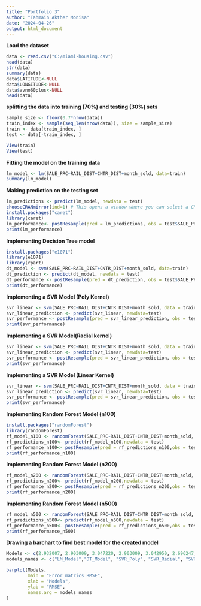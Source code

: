 ---
title: "Portfolio 3"
author: "Tahmain Akther Monisa"
date: "2024-04-26"
output: html_document
---

**Load the dataset**

```{r}
data <- read.csv("C:/miami-housing.csv")
head(data)
str(data)
summary(data)
data$LATITUDE<-NULL
data$LONGITUDE<-NULL
data$avno60plus<-NULL
head(data)
```
**splitting the data into training (70%) and testing (30%) sets**
```{r}
sample_size <- floor(0.7*nrow(data))
train_index <- sample(seq_len(nrow(data)), size = sample_size)
train <- data[train_index, ]
test <- data[-train_index, ]

View(train)
View(test)
```

**Fitting the model on the training data**

```{r}
lm_model <- lm(SALE_PRC~RAIL_DIST+CNTR_DIST+month_sold, data=train)
summary(lm_model)
```

**Making prediction on the testing set **

```{r}
lm_predictions <- predict(lm_model, newdata = test)
chooseCRANmirror(ind=1) # This opens a window where you can select a CRAN mirror
install.packages("caret")
library(caret)
lm_performance<- postResample(pred = lm_predictions, obs = test$SALE_PRC)
print(lm_performance)
```

**Implementing Decision Tree model **

```{r}
install.packages("e1071")
library(e1071)
library(rpart)
dt_model <- svm(SALE_PRC~RAIL_DIST+CNTR_DIST+month_sold, data=train)
dt_prediction <- predict(dt_model, newdata = test)
dt_performance <- postResample(pred = dt_prediction, obs = test$SALE_PRC)
print(dt_performance)

```

**Implementing a SVR Model (Poly Kernel) **
```{r}
svr_linear <- svm(SALE_PRC~RAIL_DIST+CNTR_DIST+month_sold, data = train, kernel="poly")
svr_linear_prediction <- predict(svr_linear, newdata=test)
svr_performance <- postResample(pred = svr_linear_prediction, obs = test$SALE_PRC)
print(svr_performance)
```
**Implementing a SVR Model(Radial kernel)**
```{r}
svr_linear <- svm(SALE_PRC~RAIL_DIST+CNTR_DIST+month_sold, data = train, kernel="radial")
svr_linear_prediction <- predict(svr_linear, newdata=test)
svr_performance <- postResample(pred = svr_linear_prediction, obs = test$SALE_PRC)
print(svr_performance)
```

**Implementing a SVR Model (Linear Kernel) **
```{r}
svr_linear <- svm(SALE_PRC~RAIL_DIST+CNTR_DIST+month_sold, data = train, kernel="linear")
svr_linear_prediction <- predict(svr_linear, newdata=test)
svr_performance <- postResample(pred = svr_linear_prediction, obs = test$SALE_PRC)
print(svr_performance)
```
**Implementing Random Forest Model (n100)**

```{r}
install.packages("randomForest")
library(randomForest)
rf_model_n100 <- randomForest(SALE_PRC~RAIL_DIST+CNTR_DIST+month_sold, data=train, ntree=100)
rf_predictions_n100<- predict(rf_model_n100,newdata = test)
rf_performance_n100<- postResample(pred = rf_predictions_n100,obs = test$SALE_PRC)
print(rf_performance_n100)

```

**Implementing Random Forest Model (n200)**
```{r}
rf_model_n200 <- randomForest(SALE_PRC~RAIL_DIST+CNTR_DIST+month_sold, data=train, ntree=200)
rf_predictions_n200<- predict(rf_model_n200,newdata = test)
rf_performance_n200<- postResample(pred = rf_predictions_n200,obs = test$SALE_PRC)
print(rf_performance_n200)

```
**Implementing Random Forest Model (n500)**
```{r}
rf_model_n500 <- randomForest(SALE_PRC~RAIL_DIST+CNTR_DIST+month_sold, data=train, ntree=500)
rf_predictions_n500<- predict(rf_model_n500,newdata = test)
rf_performance_n500<- postResample(pred = rf_predictions_n500,obs = test$SALE_PRC)
print(rf_performance_n500)
```

**Drawing a barchart to find best model for the created model**
```{r}
Models <- c(2.932007, 2.903009, 3.047220, 2.903009, 3.042950, 2.696247, 2.683682, 2.686284)
models_names <- c("LM_Model","DT_Model", "SVR_Poly", "SVR_Radial", "SVR_Linear", "RF_n100", "RF_n200", "RF_n500")

barplot(Models,
        main = "Error matrics RMSE",
        xlab = "Models",
        ylab = "RMSE",
        names.arg = models_names
)
```
